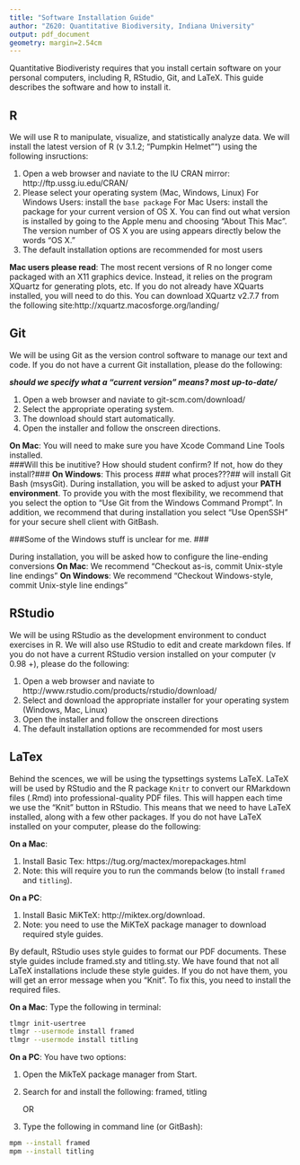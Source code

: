 ```yaml
---
title: "Software Installation Guide"
author: "Z620: Quantitative Biodiversity, Indiana University"
output: pdf_document
geometry: margin=2.54cm
---
```


Quantitative Biodiveristy requires that you install certain software on your personal computers, including R, RStudio, Git, and LaTeX.
This guide describes the software and how to install it.

## R

We will use R to manipulate, visualize, and statistically analyze data.
We will install the latest version of R (v 3.1.2; "Pumpkin Helmet"") using the following insructions:

1. Open a web browser and naviate to the IU CRAN mirror: http://ftp.ussg.iu.edu/CRAN/
2. Please select your operating system (Mac, Windows, Linux)
    For Windows Users: install the `base package`
    For Mac Users: install the package for your current version of OS X. You can find out what version is installed by going to the Apple menu and choosing "About This Mac". The version number of OS X you are using appears directly below the words "OS X."
3. The default installation options are recommended for most users

**Mac users please read**:
    The most recent versions of R no longer come packaged with an X11 graphics device.
    Instead, it relies on the program XQuartz for generating plots, etc.
    If you do not already have XQuarts installed, you will need to do this.
    You can download XQuartz v2.7.7 from the following site:http://xquartz.macosforge.org/landing/
    
## Git

We will be using Git as the version control software to manage our text and code.
If you do not have a current Git installation, please do the following:

***should we specify what a "current version" means? most up-to-date/***

1. Open a web browser and naviate to git-scm.com/download/
2. Select the appropriate operating system.
3. The download should start automatically.
4. Open the installer and follow the onscreen directions.

  **On Mac**: You will need to make sure you have Xcode Command Line Tools installed.  
  ###Will this be inutitive? How should student confirm? If not, how do they install?###
  **On Windows**: This process ### what proces???## will install Git Bash (msysGit). 
  During installation, you will be asked to adjust your **PATH environment**.
  To provide you with the most flexibility, we recommend that you select the option to "Use Git from the Windows Command Prompt".
  In addition, we recommend that during installation you select "Use OpenSSH" for your secure shell client with GitBash.
  
  ###Some of the Windows stuff is unclear for me. ###
  
  During installation, you will be asked how to configure the line-ending conversions
  **On Mac**: We recommend "Checkout as-is, commit Unix-style line endings"
  **On Windows**: We recommend "Checkout Windows-style, commit Unix-style line endings"

## RStudio

We will be using RStudio as the development environment to conduct exercises in R. 
We will also use RStudio to edit and create markdown files. 
If you do not have a current RStudio version installed on your computer (v 0.98 +), please do the following:

1. Open a web browser and naviate to http://www.rstudio.com/products/rstudio/download/
2. Select and download the appropriate installer for your operating system (Windows, Mac, Linux)
3. Open the installer and follow the onscreen directions
4. The default installation options are recommended for most users
    
## LaTex

Behind the scences, we will be using the typsettings systems LaTeX.
LaTeX will be used by RStudio and the R package `Knitr` to convert our RMarkdown files (.Rmd) into professional-quality PDF files. 
This will happen each time we use the "Knit" button in RStudio.
This means that we need to have LaTeX installed, along with a few other packages. 
If you do not have LaTeX installed on your computer, please do the following: 

**On a Mac**:

1. Install Basic Tex: https://tug.org/mactex/morepackages.html
2. Note: this will require you to run the commands below (to install `framed` and `titling`).

**On a PC**:

1. Install Basic MiKTeX: http://miktex.org/download.
2. Note: you need to use the MiKTeX package manager to download required style guides. 

By default, RStudio uses style guides to format our PDF documents. 
These style guides include framed.sty and titling.sty.
We have found that not all LaTeX installations include these style guides.
If you do not have them, you will get an error message when you "Knit".
To fix this, you need to install the required files.

**On a Mac**:
Type the following in terminal:
    
```sh
tlmgr init-usertree
tlmgr --usermode install framed
tlmgr --usermode install titling
```

**On a PC**:
You have two options:
  
1. Open the MikTeX package manager from Start.
2. Search for and install the following: framed, titling
    
    OR
  
1. Type the following in command line (or GitBash):

```sh        
mpm --install framed
mpm --install titling
```
